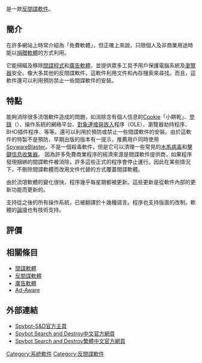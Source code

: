 {{noteTA
|G1=IT
}}
{{Infobox Software |
  name = <span lang="en">Spybot - Search & Destroy</span> |
  screenshot = [[File:Spybot-S&D_1.4.png|250px]] |
  caption = Spybot-S&D 1.4版本（[[Windows|Windows]]） |
  developer = Safer Networking Limited |
  latest_release_version = 1.6.2.46 |
  latest_release_date = 2009年1月26日 |
  latest preview version = 2.8 |
  latest preview date = 2020年4月7日 |
  operating_system = [[Microsoft_Windows|Microsoft Windows]] ([[Windows_10|10]]/[[Windows_8.1|8.1]]/[[Windows_8|8]]/[[Windows_7|7]]以上)|
  genre = [[反間諜軟件|反間諜軟件]] |
  license = [[免費軟體|免費軟體]]/[[專有軟體|專有軟體]] |
  website = [http://www.safer-networking.org/en/home/index.html Spybot - Search & Destroy] |
}}

{{lang|en|'''Spybot-S&D'''(Spybot - Search & Destroy)}}是一款[[反間諜軟件|反間諜軟件]]。

== 簡介 ==
在許多網站上時常介紹為「免費軟體」，但正確上來說，只限個人及非商業用途時能以[[捐贈軟體|捐贈軟體]]的方式利用。

它能掃瞄及移除[[間諜程式|間諜程式]]和[[廣告軟體|廣告軟體]]，並提供眾多工具予用戶保護電腦系統及[[瀏覽器|瀏覽器]]安全。像大多其他的反間諜軟件，這軟件利用文件和內存搜索來尋找。而且，這軟件還可以利用預防禁止一些間諜軟件的安裝。

== 特點 ==
{{lang|en|Spybot}}能夠消除很多流氓軟件造成的問題，如消除含有個人信息的[[Cookie|Cookie]]「小餅乾」、[[登錄|登錄]]（{{lang|en|Registry}}）、操作系統的網絡平台、[[對象連接與嵌入|對象連接與嵌入]]程序（OLE）、瀏覽器劫持程序、BHO插件程序、等等。還可以利用於預防或禁止一些間諜軟件的安裝。由於這軟件的特製不是預防，早期出版的{{lang|en|Spybot-S&D}}版本有一提示，推薦用戶同時使用[[SpywareBlaster|SpywareBlaster]]。{{lang|en|Spybot}}不是一個殺毒軟件，但是它可以清理一些常見的[[特洛伊木馬_(電腦)|木馬病毒]]和[[擊鍵信息收集器|擊鍵信息收集器]]。
因為許多免費商業程序的經濟來源是間諜軟件提供商，如果程序發現捆綁的間諜軟件被消除，許多這些正式的程序會停止運行。因此在某些情況下，{{lang|en|Spybot}}不刪除間諜軟體而改用文件代替的方式覆蓋間諜軟體。

由於流氓軟體的變化很快，{{lang|en|Spybot}}程序幾乎每星期都被更新。這些更新是從軟件內部的更新功能而更新的。

{{lang|en|Spybot}}支持從{{lang|en|[[Windows_95|Windows 95]]}}之後的所有{{lang|en|Windows}}操作系統，已被翻譯於十幾種語言。程序也支持版面的改制。軟體的[[論壇|論壇]]也有技術支持。

== 評價 ==
== 相關條目 ==
* [[間諜軟體|間諜軟體]]
* [[反間諜軟體|反間諜軟體]]
* [[廣告軟體|廣告軟體]]
* [[Ad-Aware|Ad-Aware]]

== 外部連結 ==
* [http://www.spybot.info/ Spybot-S&D官方主頁]{{Wayback|url=http://www.spybot.info/ |date=20051227114054 }}
* [https://web.archive.org/web/20070426203909/http://www.safer-networking.org/cs/index.html Spybot Search and Destroy中文官方網頁]
*[https://web.archive.org/web/20080517061246/http://safer-networking.org/ct/index.html Spybot Search and Destroy繁體中文官方網頁]

[[Category:系統軟件|Category:系統軟件]]
[[Category:反間諜軟件|Category:反間諜軟件]]